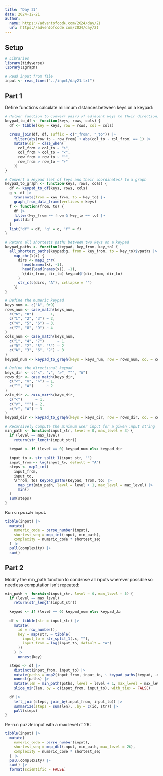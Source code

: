 ```yaml
---
title: "Day 21"
date: 2024-12-21
author:
  name: https://adventofcode.com/2024/day/21
  url: https://adventofcode.com/2024/day/21
---
```


## Setup

```r
# Libraries
library(tidyverse)
library(igraph)

# Read input from file
input <- read_lines("../input/day21.txt")

```

## Part 1

Define functions calculate minimum distances between keys on a keypad:

```r

# Helper function to convert pairs of adjacent keys to their directions
keypad_to_df <- function(keys, rows, cols) {
  df <- tibble(key = keys, row = rows, col = cols)
  
  cross_join(df, df, suffix = c("_from", "_to")) |> 
    filter(abs(row_to - row_from) + abs(col_to - col_from) == 1) |> 
    mutate(dir = case_when(
      col_from < col_to ~ ">",
      col_from > col_to ~ "<",
      row_from < row_to ~ "^",
      row_from > row_to ~ "v"
    ))
}

# Convert a keypad (set of keys and their coordinates) to a graph
keypad_to_graph <- function(keys, rows, cols) {
  df <- keypad_to_df(keys, rows, cols)
  g <- df |> 
    transmute(from = key_from, to = key_to) |> 
    graph_from_data_frame(vertices = keys)
  f <- function(from, to) {
    df |> 
    filter(key_from == from & key_to == to) |> 
    pull(dir)
  }
  list("df" = df, "g" = g, "f" = f)
}

# Return all shortests paths between two keys on a keypad
keypad_paths <- function(keypad, key_from, key_to) {
  all_shortest_paths(keypad$g, from = key_from, to = key_to)$vpaths |> 
    map_chr(\(x) {
      dirs <- map2_chr(
        head(names(x), -1), 
        head(lead(names(x)), -1), 
        \(dir_from, dir_to) keypad$f(dir_from, dir_to)
      )
      str_c(c(dirs, "A"), collapse = "")
    })
}

# Define the numeric keypad
keys_num <- c("A", 0:9)
rows_num <- case_match(keys_num,
  c("A", "0")      ~ 1,
  c("1", "2", "3") ~ 2,
  c("4", "5", "6") ~ 3,
  c("7", "8", "9") ~ 4
)
cols_num <- case_match(keys_num,
  c("1", "4", "7")      ~ 1,
  c("0", "2", "5", "8") ~ 2,
  c("A", "3", "6", "9") ~ 3
)
keypad_num <- keypad_to_graph(keys = keys_num, row = rows_num, col = cols_num)

# Define the directional keypad
keys_dir <- c("<", "v", ">", "^", "A")
rows_dir <- case_match(keys_dir,
  c("<", "v", ">") ~ 1,
  c("^", "A")      ~ 2
)
cols_dir <- case_match(keys_dir,
  c("<")      ~ 1,
  c("v", "^") ~ 2,
  c(">", "A") ~ 3
)
keypad_dir <- keypad_to_graph(keys = keys_dir, row = rows_dir, col = cols_dir)

# Recursively compute the minimum user input for a given input string
min_path <- function(input_str, level = 0, max_level = 3) {
  if (level == max_level)
    return(str_length(input_str))
  
  keypad <- if (level == 0) keypad_num else keypad_dir
  
  input_to <- str_split_1(input_str, "")
  input_from <- lag(input_to, default = "A")
  steps <- map2_int(
    input_from, 
    input_to, 
    \(from, to) keypad_paths(keypad, from, to) |> 
      map_int(min_path, level = level + 1, max_level = max_level) |> 
      min()
  )
  sum(steps)
}
```

Run on puzzle input:

```r

tibble(input) |> 
  mutate(
    numeric_code = parse_number(input),
    shortest_seq = map_int(input, min_path),
    complexity = numeric_code * shortest_seq
  ) |> 
  pull(complexity) |> 
  sum()

```


## Part 2

Modify the min_path function to condense all inputs wherever possible so needless computation isn't repeated:

```r

min_path <- function(input_str, level = 0, max_level = 3) {
  if (level == max_level)
    return(str_length(input_str))
  
  keypad <- if (level == 0) keypad_num else keypad_dir
  
  df <- tibble(str = input_str) |> 
    mutate(
      id = row_number(),
      key = map(str, ~ tibble(
        input_to = str_split_1(.x, ""),
        input_from = lag(input_to, default = "A")
      ))
    ) |> 
      unnest(key)

  steps <- df |> 
    distinct(input_from, input_to) |> 
    mutate(paths = map2(input_from, input_to, ~ keypad_paths(keypad, .x, .y))) |> 
    unnest(paths) |> 
    mutate(len = min_path(paths, level = level + 1, max_level = max_level)) |> 
    slice_min(len, by = c(input_from, input_to), with_ties = FALSE)
  
  df |> 
    left_join(steps, join_by(input_from, input_to)) |> 
    summarize(steps = sum(len), .by = c(id, str)) |> 
    pull(steps)
}

```

Re-run puzzle input with a max level of 26:

```r

tibble(input) |> 
  mutate(
    numeric_code = parse_number(input),
    shortest_seq = map_dbl(input, min_path, max_level = 26),
    complexity = numeric_code * shortest_seq
  ) |> 
  pull(complexity) |> 
  sum() |> 
  format(scientific = FALSE)

```


